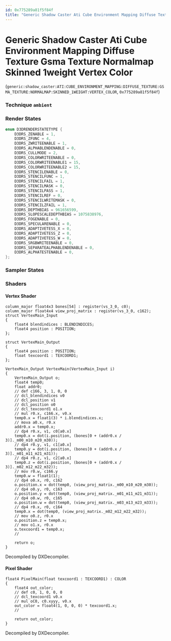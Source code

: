 ```yaml
---
id: 0x775289a81f5f84f
title: "Generic Shadow Caster Ati Cube Environment Mapping Diffuse Texture Gsma Texture Normalmap Skinned 1weight Vertex Color"
---
```


# Generic Shadow Caster Ati Cube Environment Mapping Diffuse Texture Gsma Texture Normalmap Skinned 1weight Vertex Color
(`generic:shadow_caster:ATI:CUBE_ENVIRONMENT_MAPPING:DIFFUSE_TEXTURE:GSMA_TEXTURE:NORMALMAP:SKINNED_1WEIGHT:VERTEX_COLOR`, `0x775289a81f5f84f`)

### Technique `ambient`
### Render States
```cpp
enum D3DRENDERSTATETYPE {
	D3DRS_ZENABLE = 1,
	D3DRS_ZFUNC = 4,
	D3DRS_ZWRITEENABLE = 1,
	D3DRS_ALPHABLENDENABLE = 0,
	D3DRS_CULLMODE = 2,
	D3DRS_COLORWRITEENABLE = 0,
	D3DRS_COLORWRITEENABLE1 = 15,
	D3DRS_COLORWRITEENABLE2 = 15,
	D3DRS_STENCILENABLE = 0,
	D3DRS_STENCILFUNC = 1,
	D3DRS_STENCILFAIL = 1,
	D3DRS_STENCILMASK = 0,
	D3DRS_STENCILPASS = 1,
	D3DRS_STENCILREF = 0,
	D3DRS_STENCILWRITEMASK = 0,
	D3DRS_STENCILZFAIL = 1,
	D3DRS_DEPTHBIAS = 961656599,
	D3DRS_SLOPESCALEDEPTHBIAS = 1075838976,
	D3DRS_FOGENABLE = 0,
	D3DRS_SPECULARENABLE = 0,
	D3DRS_ADAPTIVETESS_X = 0,
	D3DRS_ADAPTIVETESS_Z = 0,
	D3DRS_ADAPTIVETESS_W = 0,
	D3DRS_SRGBWRITEENABLE = 0,
	D3DRS_SEPARATEALPHABLENDENABLE = 0,
	D3DRS_ALPHATESTENABLE = 0,
};
```
### Sampler States
### Shaders
#### Vertex Shader
```hlsl
column_major float4x3 bones[54] : register(vs_3_0, c0);
column_major float4x4 view_proj_matrix : register(vs_3_0, c162);
struct VertexMain_Input
{
    float4 blendindices : BLENDINDICES;
    float4 position : POSITION;
};

struct VertexMain_Output
{
    float4 position : POSITION;
    float texcoord1 : TEXCOORD1;
};

VertexMain_Output VertexMain(VertexMain_Input i)
{
    VertexMain_Output o;
    float4 temp0;
    float addr0;
    // def c166, 3, 1, 0, 0
    // dcl_blendindices v0
    // dcl_position v1
    // dcl_position o0
    // dcl_texcoord1 o1.x
    // mul r0.x, c166.x, v0.x
    temp0.x = float1(3) * i.blendindices.x;
    // mova a0.x, r0.x
    addr0.x = temp0.x;
    // dp4 r0.x, v1, c0[a0.x]
    temp0.x = dot(i.position, (bones[0 + (addr0.x / 3)]._m00_m10_m20_m30));
    // dp4 r0.y, v1, c1[a0.x]
    temp0.y = dot(i.position, (bones[0 + (addr0.x / 3)]._m01_m11_m21_m31));
    // dp4 r0.z, v1, c2[a0.x]
    temp0.z = dot(i.position, (bones[0 + (addr0.x / 3)]._m02_m12_m22_m32));
    // mov r0.w, c166.y
    temp0.w = float1(1);
    // dp4 o0.x, r0, c162
    o.position.x = dot(temp0, (view_proj_matrix._m00_m10_m20_m30));
    // dp4 o0.y, r0, c163
    o.position.y = dot(temp0, (view_proj_matrix._m01_m11_m21_m31));
    // dp4 o0.w, r0, c165
    o.position.w = dot(temp0, (view_proj_matrix._m03_m13_m23_m33));
    // dp4 r0.x, r0, c164
    temp0.x = dot(temp0, (view_proj_matrix._m02_m12_m22_m32));
    // mov o0.z, r0.x
    o.position.z = temp0.x;
    // mov o1.x, r0.x
    o.texcoord1 = temp0.x;
    // 

    return o;
}
```
Decompiled by DXDecompiler.
#### Pixel Shader
```hlsl
float4 PixelMain(float texcoord1 : TEXCOORD1) : COLOR
{
    float4 out_color;
    // def c0, 1, 0, 0, 0
    // dcl_texcoord1 v0.x
    // mul oC0, c0.xyyy, v0.x
    out_color = float4(1, 0, 0, 0) * texcoord1.x;
    // 

    return out_color;
}
```
Decompiled by DXDecompiler.
